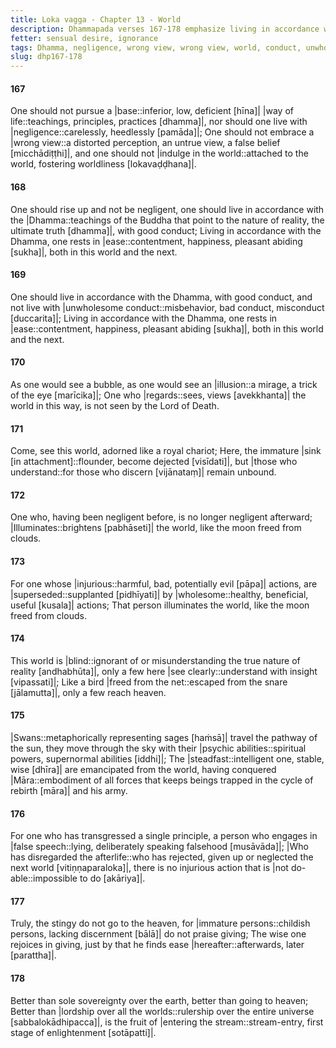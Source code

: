 ```yaml
---
title: Loka vagga - Chapter 13 - World
description: Dhammapada verses 167-178 emphasize living in accordance with the Dhamma, avoiding negligence, not embrace wrong view, and not indulging in the world. One should rise up, live with good conduct, and not live with unwholesome conduct. The world is blind, and only a few see clearly. Swans travel the pathway of the sun, and the wise are emancipated from the world.
fetter: sensual desire, ignorance
tags: Dhamma, negligence, wrong view, wrong view, world, conduct, unwholesome, blind, swans, wise, emancipated, psychic ability, ease, heaven, dhp
slug: dhp167-178
---
```


#### 167

One should not pursue a |base::inferior, low, deficient [hīna]| |way of life::teachings, principles, practices [dhamma]|,
nor should one live with |negligence::carelessly, heedlessly [pamāda]|;
One should not embrace a |wrong view::a distorted perception, an untrue view, a false belief [micchādiṭṭhi]|,
and one should not |indulge in the world::attached to the world, fostering worldliness [lokavaḍḍhana]|.

#### 168

One should rise up and not be negligent,
one should live in accordance with the |Dhamma::teachings of the Buddha that point to the nature of reality, the ultimate truth [dhamma]|, with good conduct;
Living in accordance with the Dhamma, one rests in |ease::contentment, happiness, pleasant abiding [sukha]|,
both in this world and the next.

#### 169

One should live in accordance with the Dhamma, with good conduct,
and not live with |unwholesome conduct::misbehavior, bad conduct, misconduct [duccarita]|;
Living in accordance with the Dhamma, one rests in |ease::contentment, happiness, pleasant abiding [sukha]|,
both in this world and the next.

#### 170

As one would see a bubble,
as one would see an |illusion::a mirage, a trick of the eye [marīcika]|;
One who |regards::sees, views [avekkhanta]| the world in this way,
is not seen by the Lord of Death.

#### 171

Come, see this world,
adorned like a royal chariot;
Here, the immature |sink [in attachment]::flounder, become dejected [visīdati]|,
but |those who understand::for those who discern [vijānataṃ]| remain unbound.

#### 172

One who, having been negligent before,
is no longer negligent afterward;
|Illuminates::brightens [pabhāseti]| the world,
like the moon freed from clouds.

#### 173

For one whose |injurious::harmful, bad, potentially evil [pāpa]| actions,
are |superseded::supplanted [pidhīyati]| by |wholesome::healthy, beneficial, useful [kusala]| actions;
That person illuminates the world,
like the moon freed from clouds.

#### 174

This world is |blind::ignorant of or misunderstanding the true nature of reality [andhabhūta]|,
only a few here |see clearly::understand with insight [vipassati]|;
Like a bird |freed from the net::escaped from the snare [jālamutta]|,
only a few reach heaven.

#### 175

|Swans::metaphorically representing sages [haṁsā]| travel the pathway of the sun,
they move through the sky with their |psychic abilities::spiritual powers, supernormal abilities [iddhi]|;
The |steadfast::intelligent one, stable, wise [dhīra]| are emancipated from the world,
having conquered |Māra::embodiment of all forces that keeps beings trapped in the cycle of rebirth [māra]| and his army.

#### 176

For one who has transgressed a single principle,
a person who engages in |false speech::lying, deliberately speaking falsehood [musāvāda]|;
|Who has disregarded the afterlife::who has rejected, given up or neglected the next world [vitiṇṇaparaloka]|,
there is no injurious action that is |not do-able::impossible to do [akāriya]|.

#### 177

Truly, the stingy do not go to the heaven,
for |immature persons::childish persons, lacking discernment [bālā]| do not praise giving;
The wise one rejoices in giving,
just by that he finds ease |hereafter::afterwards, later [parattha]|.

#### 178

Better than sole sovereignty over the earth,
better than going to heaven;
Better than |lordship over all the worlds::rulership over the entire universe [sabbalokādhipacca]|,
is the fruit of |entering the stream::stream-entry, first stage of enlightenment [sotāpatti]|.